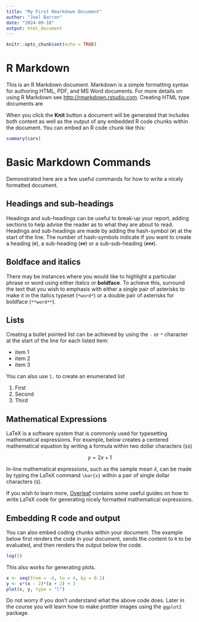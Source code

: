 ```yaml
---
title: "My First Rmarkdown Document"
author: "Joel Barron"
date: "2024-09-18"
output: html_document
---
```


```r
knitr::opts_chunk$set(echo = TRUE)
```

# R Markdown

This is an R Markdown document. Markdown is a simple formatting syntax for authoring HTML, PDF, and MS Word documents. For more details on using R Markdown see <http://rmarkdown.rstudio.com>. Creating HTML type documents are 

When you click the **Knit** button a document will be generated that includes both content as well as the output of any embedded R code chunks within the document. You can embed an R code chunk like this:

```r
summary(cars)
```

# Basic Markdown Commands

Demonstrated here are a few useful commands for how to write a nicely formatted document.

## Headings and sub-headings

Headings and sub-headings can be useful to break-up your report, adding sections to help advise the reader as to what they are about to read. Headings and sub-headings are made by adding the hash-symbol (`#`) at the start of the line. The number of hash-symbols indicate if you want to create a heading (`#`), a sub-heading (`##`) or a sub-sub-heading (`###`).

## Boldface and italics

There may be instances where you would like to highlight a particular phrase or word using either *italics* or **boldface**. To achieve this, surround the text that you wish to emphasis with either a single pair of asterisks to make it in the italics typeset (`*word*`) or a double pair of asterisks for boldface (`**word**`).

## Lists

Creating a bullet pointed list can be achieved by using the `-` or `*` character at the start of the line for each listed item:

- item 1
- item 2
- item 3

You can also use `1.` to create an enumerated list

1. First
2. Second
3. Third

## Mathematical Expressions

LaTeX is a software system that is commonly used for typesetting mathematical expressions. For example, below creates a centered mathematical equation by writing a formula within two dollar characters (`$$`) 

$$y = 2x + 1$$

In-line mathematical expressions, such as the sample mean $\bar{x}$, can be made by typing the LaTeX command `\bar{x}` within a pair of single dollar characters (`$`).

If you wish to learn more, [Overleaf](https://www.overleaf.com/learn/latex/Mathematical_expressions) contains some useful guides on how to write LaTeX code for generating nicely formatted mathematical expressions.

## Embedding R code and output

You can also embed coding chunks within your document. The example below first renders the code in your document, sends the content to `R` to be evaluated, and then renders the output below the code.

```r
log(5)
```


This also works for generating plots.

```r
x <- seq(from = -4, to = 4, by = 0.1)
y <- x*(x - 2)*(x + 2) + 3
plot(x, y, type = "l")
```

Do not worry if you don't understand what the above code does. Later in the course you will learn how to make prettier images using the `ggplot2` package.
